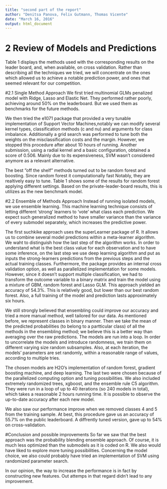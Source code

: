 ```yaml
---
title: "second part of the report"
author: "Denitsa Panova, Felix Gutmann, Thomas Vicente"
date: "March 16, 2016"
output: html_document
---
```


# 2 Review of Models and Predictions
Table 1 displays the methods used with the corresponding results on the leader board, and, when available, on cross validation. Rather than describing all the techniques we tried, we will concentrate on the ones which allowed us to achieve a notable prediction power, and ones that seemed relevant for our competition.  

#2.1 Single Method Approach
We first tried multinomial GLMs penalized model with Ridge, Lasso and Elastic Net. They performed rather poorly, achieving around 50% on the leaderboard. But we used them as benchmarks for the future methods. 

We then tried the e1071 package that provided a very tunable implementation of Support Vector Machines,notably we can modify several kernel types, classification methods (c and nu) and arguments for class imbalance. Additionally a grid search was performed to tune both the weights on the misclassification costs and the margin. However, we stopped this procedure after about 10 hours of running. Another submission, using a radial kernel and a basic configuration, obtained a score of 0.506. Mainly due to its expensiveness, SVM wasn’t considered anymore as a relevant alternative.

The best ”off the shelf” methods turned out to be random forest and boosting. Since random forest it computationally fast Notably, they are realtively easy to tune. Table 1 shows some of the results for random forest applying different settings. Based on the private-leader-board results, this is utilizes as the new benchmark model.  

#2.2 Ensemble of Methods Approach
Instead of running isolated models, we use ensemble learning. This machine learning technique consists of letting different 'strong' learners to 'vote' what class each prediction. We expect such generalized method to have smaller variance than the variance of every submodel separately, which increases the predictive power.

The first suchkike approach uses the superLearner package of R. It allows us to combine several model predictions within a meta-learner algorithm. We waht to distinguish how the last step of the algorithm works. In order to understand what is the best class value for each observation and to have some inference, on the last step we use deep learning algorithm and put as inputs the strong-learners predictions from the previous steps and the actual training classes. Furthermore, the package provides an internal cross validation option, as well as parallelized implementation for some models. However, since it doesn’t support multiple classification, we had to transform the outcome variable to a binary matrix and train the model using a mixture of GBM, random forest and Lasso GLM.  This approach yielded an accuracy of 54.3%. This is relatively good, but lower than our best random forest. Also, a full training of the model and prediction lasts approximately six hours.  

We still strongly believed that ensembling could improve our accuracy and tried a more manual method, well tailored for our data. As mentioned before, we represent classes in binary manner. Then we take the mean of the predicted probabilities (to belong to a partticular class) of all the methods in the ensembling method; we believe this is a better way than averaging over the raw predictions. The models are run into a loop. In order to uncorrelate the models and introduce randomness, we train them on different varying size random subsamples. Also, at each iteration, the models' parameters are set randomly, within a reasonable range of values, according to multiple tries. 

The chosen models are H2O's implementation of random forest, gradient boosting machine, and deep learning. The last two were chosen because of the parallelized computing option and tuning possibilities. We also included extremely randomized trees, xgboost, and the ensemble rule C5 algorithm. They were run in a loop of up to 40 iterations (so 240 models in total), which takes a reasonable 2 hours running time. It is possible to observe the up-to-date accuracy after each new model.

We also saw our performance improve when we removed classes 4 and 5 from the training sample. At best, this procedure gave us an accuracy of 55.7% on the public leaderboard. A diffrently tuned version, gave up to 54% on cross-validation.

#Conclusion and possible improvements
So far we saw that the best approach was the probability blending ensemble approach. Of course, it is much less optimized than the submodels as it is coded on R. We also would have liked to explore more tuning possibilities. Concerning the model choice, we also could probably have tried an implementation of SVM using randomized parameter search. 

In our opinion, the way to increase the performance is in fact by constructing new features. Out attemps in that regard didn't lead to any improvement.
